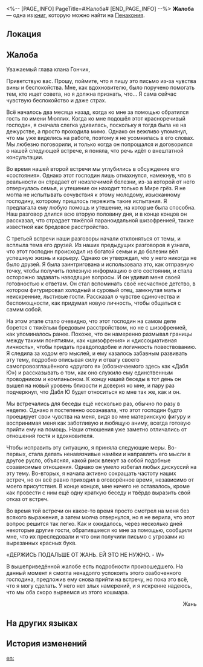 <%-- [PAGE_INFO]
PageTitle=#Жалоба#
[END_PAGE_INFO] --%>
{{Дополнить}}
{{Книга Инфобокс
|id           = 328
|Название     = 
|Изображение  = Предмет Журнал Пенакония.png
|Мир          = Пенакония
|Томов        = 1
|Автор        = <!--нужно добавить-->
|Описание     = Жалоба в адрес Семьи от вдохновителя Мира грёз, где высказываются опасения касательно гостя по имени Мюллих и вызванных им серьёзных отрицательных последствиях для собственного психического здоровья.
|Том1         = {{tx}}
|Источник1    = {{tx|Отсутствует источник}}
|Персонажи    = 
|Фракции      = 
}}
'''Жалоба''' — одна из [[Книги|книг]], которую можно найти на [[Пенакония]].

==Локация==
{{Отметка карты|<!--название карты-->|<!--id отметки-->}}

==Жалоба==
Уважаемый глава клана Гончих,

Приветствую вас. Прошу, поймите, что я пишу это письмо из-за чувства вины и беспокойства. Мне, как вдохновителю, было поручено помогать тем, кто ищет совета, но я должна признать, что... Я сама сейчас чувствую беспокойство и даже страх.

Всё началось два месяца назад, когда ко мне за помощью обратился гость по имени Мюллих. Когда ко мне подошёл этот красноречивый господин, я сначала слегка удивилась, поскольку я тогда была не на дежурстве, а просто проходила мимо. Однако он вежливо упомянул, что мы уже виделись на работе, поэтому я не усомнилась в его словах. Мы любезно поговорили, и только когда он попрощался и договорился о нашей следующей встрече, я поняла, что речь идёт о внештатной консультации.

Во время нашей второй встречи мы углубились в обсуждение его «состояния». Однако этот господин лишь отмахнулся, намекнув, что в реальности он страдает от неизлечимой болезни, из-за которой от него отвернулась семья, и утешение он находит только в Мире грёз. Я не могла не испытывать сочувствия к этому молодому, изысканному господину, которому пришлось пережить такие испытания. Я предлагала ему любую помощь и утешение, на которые была способна. Наш разговор длился всю вторую половину дня, и в конце концов он рассказал, что страдает тяжёлой параноидальной шизофренией, также известной как бредовое расстройство.

С третьей встречи наши разговоры начали отклоняться от темы, и всплыла тема его друзей. Из наших предыдущих разговоров я узнала, что этот господин происходил из богатой семьи и до болезни вёл успешную жизнь и карьеру. Однако он утверждал, что у него никогда не было друзей. Я была заинтригована и использовала это, как отправную точку, чтобы получить полезную информацию о его состоянии, и стала осторожно задавать наводящие вопросы. И он удивил меня своей готовностью к ответам. Он стал вспоминать своё несчастное детство, в котором фигурировал холодный и суровый отец, замкнутая мать и неискренние, льстивые гости. Рассказал о чувстве одиночества и беспомощности, как придумал новую личность, чтобы общаться с самим собой.

На этом этапе стало очевидно, что этот господин на самом деле борется с тяжёлым бредовым расстройством, но не с шизофренией, как упоминалось ранее. Похоже, что он намеренно размывал границы между такими понятиями, как «шизофрения» и «диссоциативная личность», чтобы придать правдоподобие и логичность повествованию. Я следила за ходом его мыслей, и ему казалось забавным развивать эту тему, подробно описывая силу и отвагу своего самопровозглашённого «другого я» (обозначаемого здесь как «Дабл Ю») и рассказывать о том, как оно служило ему единственным проводником и компаньоном. К концу нашей беседы в тот день он вышел на новый уровень близости и доверия ко мне, и пару раз подчеркнул, что Дабл Ю будет относиться ко мне так же, как и он.

Мы встречались для беседы ещё несколько раз, обычно по разу в неделю. Однако я постепенно осознавала, что этот господин будто проецирует свои чувства на меня, видя во мне материнскую фигуру и воспринимая меня как заботливую и любящую аниму, всегда готовую прийти ему на помощь. Наши отношения уже заметно отличались от отношений гостя и вдохновителя.

Чтобы исправить эту ситуацию, я приняла следующие меры. Во-первых, стала делать ненавязчивые намёки и направлять его мысли в другое русло, объясняя, какой риск влекут за собой подобные созависимые отношения. Однако он умело избегал любых дискуссий на эту тему. Во-вторых, я начала активно сокращать частоту наших встреч, но он всё равно приходил в оговорённое время, независимо от моего присутствия. В конце концов, мне ничего не оставалось, кроме как провести с ним ещё одну краткую беседу и твёрдо выразить свой отказ от встреч.

Во время той встречи он какое-то время просто смотрел на меня без всякого выражения, а затем молча отвернулся, но я не верила, что этот вопрос решится так легко. Как и ожидалось, через несколько дней некоторые другие гости, обратившиеся ко мне за помощью, сообщили мне, что их преследовали и что они получили письмо с угрозами из вырезанных красных букв.

«ДЕРЖИСЬ ПОДАЛЬШЕ ОТ ЖАНЬ. ЕЙ ЭТО НЕ НУЖНО. - W»

В вышеприведённой жалобе есть подробности произошедшего. На данный момент я смогла ненадолго успокоить этого озабоченного господина, предложив ему снова прийти на встречу, но пока это всё, что я могу сделать. У него нет злых намерений, и я искренне надеюсь, что мы оба скоро вырвемся из этого кошмара.<br /><div align="right">Жань</div>

==На других языках==
{{На других языках
|en   = A Letter of Complaint
|zhs  = 投诉信一则
|zht  = 一封投訴信
|ja   = 苦情申し立ての手紙
|ko   = 항의 편지
|es   = Carta de reclamo
|fr   = Lettre de réclamation
|ru   = Жалоба
|th   = จดหมายร้องเรียนฉบับหนึ่ง
|vi   = Một Bức Thư Khiếu Nại
|de   = Ein Beschwerdeschreiben
|id   = Sepucuk Surat Keluhan
|pt   = Uma Carta de Reclamação
}}

==История изменений==
{{История изменений|3.5}}

[[en:]]
